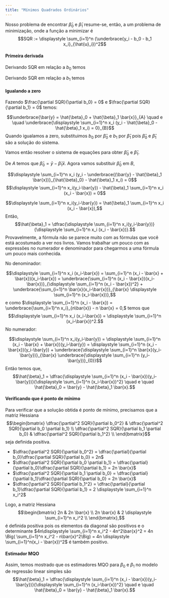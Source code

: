 ```yaml
---
title: "Mínimos Quadrados Ordinários"
---
```


Nosso problema de encontrar $\hat{\beta}_0$ e $\hat{\beta}_1$ resume-se, então, a um problema de minimização, onde a função a minimizar é $$SQR := \displaystyle \sum_{i=1}^n (\underbrace{y_i - b_0 - b_1 x_i}_{\hat{u}_i})^2$$


#### Primeira derivada


Derivando SQR em relação a $b_0$ temos


\begin{equation}
\dfrac{\partial SQR}{\partial b_0}   = -2 \displaystyle \sum_{i=1}^n (y_i - b_0 - b_1 x_i)  = -2 n \big( \bar{y} - b_0 - b_1 \bar{x} \big).
\end{equation}

Derivando SQR em relação a $b_1$ temos


\begin{equation}
\dfrac{\partial SQR}{\partial b_1}= -2 \displaystyle \sum_{i=1}^n x_i (y_i - b_0 - b_1 x_i) = -2  \Big( \displaystyle \sum_{i=1}^n x_i y_i - b_0 \displaystyle \sum_{i=1}^n x_i - b_1 \displaystyle \sum_{i=1}^n x_i^2 \Big).
\end{equation}


#### Igualando a zero

Fazendo $\frac{\partial SQR}{\partial b_0} = 0$ e $\frac{\partial SQR}{\partial b_1} = 0$ temos:

$$\underbrace{\bar{y} = \hat{\beta}_0 + \hat{\beta}_1 \bar{x}}_{A} \quad e \quad \underbrace{\displaystyle \sum_{i=1}^n x_i (y_i - \hat{\beta}_0 - \hat{\beta}_1 x_i) = 0}_{B}$$
<aside>
Quando igualamos a zero, substituimos $b_0$ por $\hat{\beta}_0$ e $b_1$ por $\hat{\beta}_1$ pois $\hat{\beta}_0$ e $\hat{\beta}_1$ são a solução do sistema.
</aside>

Vamos então resolver o sistema de equações para obter $\hat{\beta}_0$ e $\hat{\beta}_1$. 

De $A$ temos que $\hat{\beta}_0 = \bar{y} - \hat{\beta}_1 \bar{x}$. Agora vamos substituir  $\hat{\beta}_0$ em $B$, 


$$\displaystyle \sum_{i=1}^n x_i (y_i - \underbrace{(\bar{y} - \hat{\beta}_1 \bar{x})}_{\hat{\beta}_0} - \hat{\beta}_1 x_i) = 0$$
$$\displaystyle \sum_{i=1}^n x_i(y_i-\bar{y}) - \hat{\beta}_1 \sum_{i=1}^n x_i (x_i - \bar{x}) = 0$$

$$\displaystyle \sum_{i=1}^n x_i(y_i-\bar{y}) = \hat{\beta}_1 \sum_{i=1}^n x_i (x_i - \bar{x}),$$
Então, $$\hat{\beta}_1 = \dfrac{\displaystyle \sum_{i=1}^n x_i(y_i-\bar{y})}{\displaystyle \sum_{i=1}^n x_i (x_i - \bar{x})}.$$
Provavelmente, a fórmula não se parece muito com as fórmulas que você está acostumado a ver nos livros. Vamos trabalhar um pouco com as expressões no numerador e denominador para chegarmos a uma fórmula um pouco mais conhecida.


No denominador:

$$\displaystyle \sum_{i=1}^n x_i (x_i-\bar{x}) = \sum_{i=1}^n (x_i - \bar{x} + \bar{x})(x_i-\bar{x}) = \underbrace{\sum_{i=1}^n (x_i - \bar{x})(x_i-\bar{x})}_{\displaystyle \sum_{i=1}^n (x_i - \bar{x})^2} + \underbrace{\sum_{i=1}^n  \bar{x}(x_i-\bar{x})}_{\bar{x} \displaystyle \sum_{i=1}^n  (x_i-\bar{x})},$$ e como $\displaystyle \sum_{i=1}^n (x_i - \bar{x}) = \underbrace{\sum_{i=1}^n x_i}_{n\bar{x}} - n \bar{x} = 0,$ temos que $$\displaystyle \sum_{i=1}^n x_i (x_i-\bar{x}) = \displaystyle \sum_{i=1}^n (x_i-\bar{x})^2.$$
No numerador: 

$$\displaystyle \sum_{i=1}^n x_i(y_i-\bar{y}) = \displaystyle \sum_{i=1}^n (x_i - \bar{x} + \bar{x})(y_i-\bar{y}) = \displaystyle \sum_{i=1}^n (x_i - \bar{x})(y_i-\bar{y}) + \underbrace{\displaystyle \sum_{i=1}^n \bar{x}(y_i-\bar{y})}_{\bar{x} \underbrace{\displaystyle \sum_{i=1}^n (y_i-\bar{y})}_{0}}$$
Então temos que, $$\hat{\beta}_1 = \dfrac{\displaystyle \sum_{i=1}^n (x_i - \bar{x})(y_i-\bar{y})}{\displaystyle \sum_{i=1}^n (x_i-\bar{x})^2} \quad e \quad \hat{\beta}_0 = \bar{y} - \hat{\beta}_1 \bar{x}.$$

#### Verificando que é ponto de mínimo

Para verificar que a solução obtida é ponto de mínimo, precisamos que a matriz Hessiana $$\begin{bmatrix} 
\dfrac{\partial^2 SQR}{\partial b_0^2} & \dfrac{\partial^2 SQR}{\partial b_0 \partial b_1}  \\
\dfrac{\partial^2 SQR}{\partial b_1 \partial b_0} & \dfrac{\partial^2 SQR}{\partial b_1^2}  \\
\end{bmatrix}$$ seja definida positiva.

- $\dfrac{\partial^2 SQR}{\partial b_0^2} = \dfrac{\partial}{\partial b_0}\dfrac{\partial SQR}{\partial b_0} = 2n$
- $\dfrac{\partial^2 SQR}{\partial b_0 \partial b_1} = \dfrac{\partial}{\partial b_0}\dfrac{\partial SQR}{\partial b_1} = 2n \bar{x}$
- $\dfrac{\partial^2 SQR}{\partial b_1 \partial b_0} = \dfrac{\partial}{\partial b_1}\dfrac{\partial SQR}{\partial b_0} = 2n \bar{x}$
- $\dfrac{\partial^2 SQR}{\partial b_1^2} = \dfrac{\partial}{\partial b_1}\dfrac{\partial SQR}{\partial b_1} = 2 \displaystyle \sum_{i=1}^n x_i^2$

Logo, a matriz Hessiana $$\begin{bmatrix} 
2n & 2n \bar{x} \\
2n \bar{x} & 2 \displaystyle \sum_{i=1}^n x_i^2  \\
\end{bmatrix},$$ é definida positiva pois os elementos da diagonal são positivos e o determinante $4n\displaystyle \sum_{i=1}^n x_i^2 - 4n^2\bar{x}^2 = 4n \Big( \sum_{i=1}^n x_i^2 - n\bar{x}^2\Big) = 4n \displaystyle \sum_{i=1}^n(x_i - \bar{x})^2$ é também positivo.

#### Estimador MQO

Assim, temos mostrado que os estimadores MQO para $\beta_0$ e $\beta_1$ no modelo de regressão linear simples são $$\hat{\beta}_1 = \dfrac{\displaystyle \sum_{i=1}^n (x_i - \bar{x})(y_i-\bar{y})}{\displaystyle \sum_{i=1}^n (x_i-\bar{x})^2} \quad e \quad \hat{\beta}_0 = \bar{y} - \hat{\beta}_1 \bar{x}.$$






